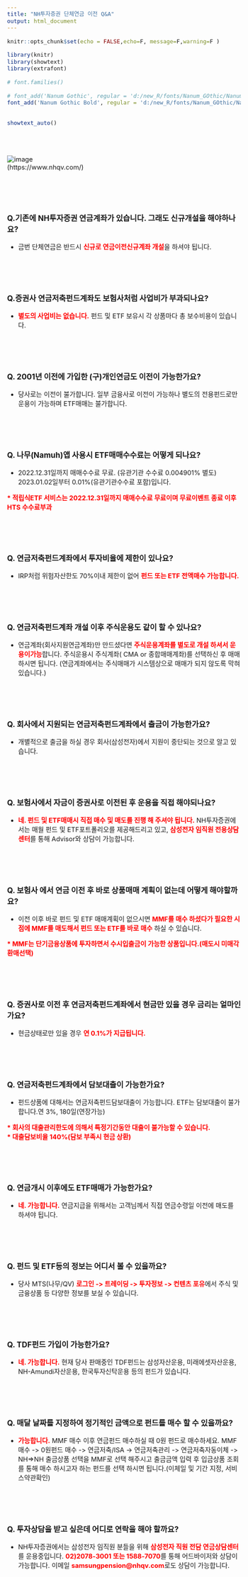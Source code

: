 ```yaml
---
title: "NH투자증권 단체연금 이전 Q&A"
output: html_document
---
```


<style type="text/css">
  body{
  font-size: 11pt;
}
</style>

```r
knitr::opts_chunk$set(echo = FALSE,echo=F, message=F,warning=F )

library(knitr)
library(showtext)
library(extrafont)

# font.families()

# font_add('Nanum Gothic', regular = 'd:/new_R/fonts/Nanum_GOthic/NanumGothic-Regular.ttf')
font_add('Nanum Gothic Bold', regular = 'd:/new_R/fonts/Nanum_GOthic/NanumGothic-Bold.ttf')


showtext_auto()

```

<br/><br/>

![image](D:/new_R/회사/디자/QNA/nhis.png)<br>(https://www.nhqv.com/)

<br/><br/><br/>

### Q.기존에 NH투자증권 연금계좌가 있습니다. 그래도 신규개설을 해야하나요?

  - 금번 단체연금은 반드시 **<span style="color:red">신규로 연금이전신규계좌 개설</span>**을 하셔야 됩니다.

<br/><br/><br/>

### Q.증권사 연금저축펀드계좌도 보험사처럼 사업비가 부과되나요?

  - **<span style="color:red">별도의 사업비는 없습니다.</span>** 펀드 및 ETF 보유시 각 상품마다 총 보수비용이 있습니다.

<br/><br/><br/>

### Q. 2001년 이전에 가입한 (구)개인연금도 이전이 가능한가요?


  - 당사로는 이전이 불가합니다. 일부 금융사로 이전이 가능하나 별도의 전용펀드로만 운용이 가능하며 ETF매매는 불가합니다.

<br/><br/><br/>

### Q. 나무(Namuh)앱 사용시 ETF매매수수료는 어떻게 되나요?


  - 2022.12.31일까지 매매수수료 무료. (유관기관 수수료 0.004901% 별도) <br> 2023.01.02일부터 0.01%(유관기관수수료 포함)입니다.

**<span style="color:red">* 적립식ETF 서비스는 2022.12.31일까지 매매수수료 무료이며 무료이벤트 종료 이후 HTS 수수료부과</span>**

<br/><br/><br/>

### Q. 연금저축펀드계좌에서 투자비율에 제한이 있나요?


  - IRP처럼 위험자산한도 70%이내 제한이 없어 **<span style="color:red">펀드 또는 ETF 전액매수 가능합니다.</span>**

<br/><br/><br/>

### Q. 연금저축펀드계좌 개설 이후 주식운용도 같이 할 수 있나요?


  - 연금계좌(회사지원연금계좌)만 만드셨다면 **<span style="color:red">주식운용계좌를 별도로 개설 하셔서 운용이가능</span>**합니다. 주식운용시 주식계좌( CMA or 종합매매계좌)를 선택하신 후 매매하시면
됩니다. (연금계좌에서는 주식매매가 시스템상으로 매매가 되지 않도록 막혀 있습니다.)

<br/><br/><br/>

### Q. 회사에서 지원되는 연금저축펀드계좌에서 출금이 가능한가요?


  - 개별적으로 출금을 하실 경우 회사(삼성전자)에서 지원이 중단되는 것으로 알고 있습니다.

<br/><br/><br/>

### Q. 보험사에서 자금이 증권사로 이전된 후 운용을 직접 해야되나요?


  - **<span style="color:red">네. 펀드 및 ETF매매시 직접 매수 및 매도를 진행 해 주셔야 됩니다.</span>**
NH투자증권에서는 매월 펀드 및 ETF포트폴리오를 제공해드리고 있고, **<span style="color:red">삼성전자 임직원 전용상담센터</span>**를 통해 Advisor와 상담이 가능합니다.

<br/><br/><br/>

### Q. 보험사 에서 연금 이전 후 바로 상품매매 계획이 없는데 어떻게 해야할까요?


  - 이전 이후 바로 펀드 및 ETF 매매계획이 없으시면 **<span style="color:red">MMF를 매수 하셨다가 필요한 시점에 MMF를 매도해서 펀드 또는 ETF를 바로 매수</span>** 하실 수 있습니다.

**<span style="color:red">* MMF는 단기금융상품에 투자하면서 수시입출금이 가능한 상품입니다.(매도시 미매각환매선택)</span>**

<br/><br/><br/>

### Q. 증권사로 이전 후 연금저축펀드계좌에서 현금만 있을 경우 금리는 얼마인가요?


  - 현금상태로만 있을 경우 **<span style="color:red">연 0.1%가 지급됩니다.</span>**

<br/><br/><br/>

### Q. 연금저축펀드계좌에서 담보대출이 가능한가요?


  - 펀드상품에 대해서는 연금저축펀드담보대출이 가능합니다. ETF는 담보대출이 불가합니다.연 3%, 180일(연장가능)

**<span style="color:red">* 회사의 대출관리한도에 의해서 특정기간동안 대출이 불가능할 수 있습니다.</span>**<br>
**<span style="color:red">* 대출담보비율 140%(담보 부족시 현금 상환)</span>**

<br/><br/><br/>

### Q. 연금개시 이후에도 ETF매매가 가능한가요?


  - **<span style="color:red">네. 가능합니다.</span>** 연금지급을 위해서는 고객님께서 직접 연금수령일 이전에 매도를 하셔야 됩니다.

<br/><br/><br/>


### Q. 펀드 및 ETF등의 정보는 어디서 볼 수 있을까요?


  - 당사 MTS(나무/QV) **<span style="color:red">로그인 -> 트레이딩 -> 투자정보 -> 컨텐츠 포유</span>**에서 주식 및 금융상품
등 다양한 정보를 보실 수 있습니다.

<br/><br/><br/>

### Q. TDF펀드 가입이 가능한가요?

  - **<span style="color:red">네. 가능합니다.</span>** 현재 당사 판매중인 TDF펀드는 삼성자산운용, 미래에셋자산운용,
NH-Amundi자산운용, 한국투자신탁운용 등의 펀드가 있습니다.

<br/><br/><br/>

### Q. 매달 날짜를 지정하여 정기적인 금액으로 펀드를 매수 할 수 있을까요?

  - **<span style="color:red">가능합니다.</span>** MMF 매수 이후 연금펀드 매수하실 때 0원 펀드로 매수하세요.
MMF매수 -> 0원펀드 매수 -> 연금저축/ISA -> 연금저축관리 -> 연금저축자동이체 -> NH=>NH
출금상품 선택을 MMF로 선택 해주시고 출금금액 입력 후 입금상품 조회를 통해
매수 하시고자 하는 펀드를 선택 하시면 됩니다.(이체일 및 기간 지정, 서비스약관확인)

<br/><br/><br/>


### Q. 투자상담을 받고 싶은데 어디로 연락을 해야 할까요?

  - NH투자증권에서는 삼성전자 임직원 분들을 위해 **<span style="color:red">삼성전자 직원 전담 연금상담센터</span>**를 운용중입니다.
**<span style="color:red">02)2078-3001 또는 1588-7070</span>**를 통해 어드바이저와 상담이 가능합니다.
이메일 **<span style="color:red">samsungpension@nhqv.com</span>**로도 상담이 가능합니다.

<br/><br/><br/>





